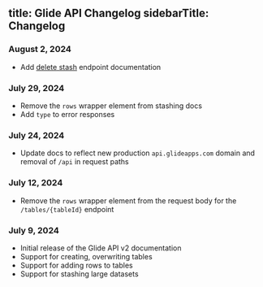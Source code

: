 title: Glide API Changelog
sidebarTitle: Changelog
---

### August 2, 2024

- Add [delete stash](/api-reference/v2/stashing/delete-stash) endpoint documentation

### July 29, 2024

- Remove the `rows` wrapper element from stashing docs
- Add `type` to error responses

### July 24, 2024

- Update docs to reflect new production `api.glideapps.com` domain and removal of `/api` in request paths

### July 12, 2024

- Remove the `rows` wrapper element from the request body for the `/tables/{tableId}` endpoint

### July 9, 2024

- Initial release of the Glide API v2 documentation
- Support for creating, overwriting tables
- Support for adding rows to tables
- Support for stashing large datasets
